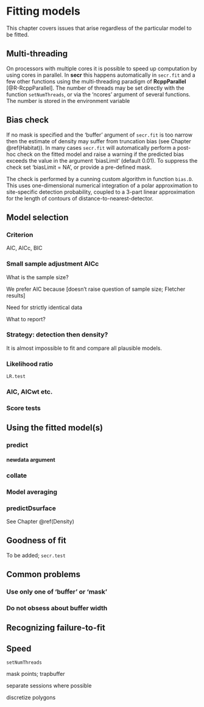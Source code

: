 # Fitting models 

This chapter covers issues that arise regardless of the particular model to be fitted.

## Multi-threading
\index{Multi-threading}
\index{R packages!RcppParallel}

On processors with multiple cores it is possible to speed up computation by using cores in parallel. In **secr** this happens automatically in `secr.fit` and a few other functions using the multi-threading paradigm of **RcppParallel** [@R-RcppParallel]. The number of threads may be set directly with the function `setNumThreads`, or via the 'ncores' argument of several functions. The number is stored in the environment variable 

## Bias check
\index{Bias check, automatic}

If no mask is specified and the 'buffer' argument of `secr.fit` is too narrow then the estimate of density may suffer from truncation bias (see Chapter \@ref(Habitat)). In many cases `secr.fit` will automatically perform a post-hoc check on the fitted model and raise a warning if the predicted bias exceeds the value in the argument 'biasLimit' (default 0.01). To suppress the check set 'biasLimit = NA', or provide a pre-defined mask.

The check is performed by a cunning custom algorithm in function `bias.D`. This uses one-dimensional numerical integration of a polar approximation to site-specific detection probability, coupled to a 3-part linear approximation for the length of contours of distance-to-nearest-detector.

## Model selection

### Criterion

AIC, AICc, BIC

### Small sample adjustment AICc

What is the sample size?

We prefer AIC because [doesn't raise question of sample size; Fletcher results]

Need for strictly identical data

What to report?

### Strategy: detection then density?

It is almost impossible to fit and compare all plausible models.

### Likelihood ratio

`LR.test`

### AIC, AICwt etc.
### Score tests


## Using the fitted model(s)

### predict

#### newdata argument

### collate

### Model averaging

### predictDsurface

See Chapter \@ref(Density)

## Goodness of fit
 
To be added; `secr.test`

## Common problems

### Use only one of 'buffer' or 'mask'

### Do not obsess about buffer width

## Recognizing failure-to-fit

## Speed

`setNumThreads`

mask points; trapbuffer

separate sessions where possible

discretize polygons

